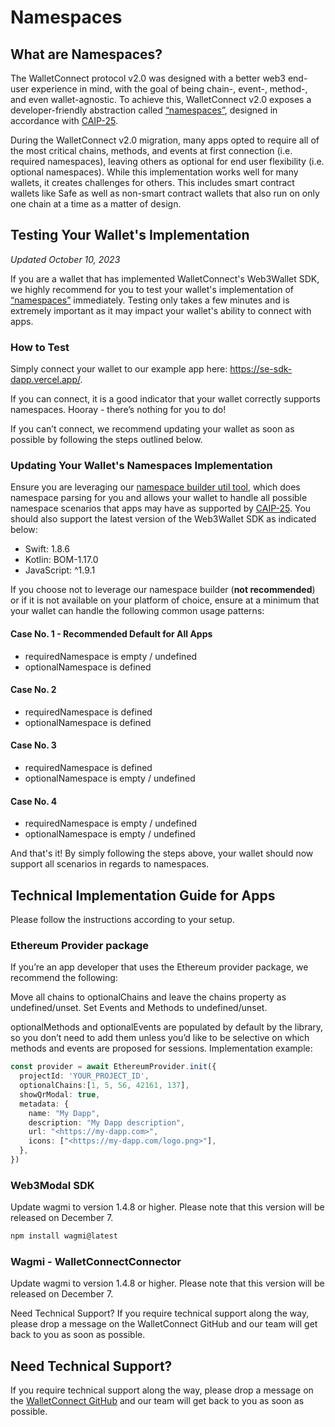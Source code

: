 # Namespaces

## What are Namespaces?

The WalletConnect protocol v2.0 was designed with a better web3 end-user experience in mind, with the goal of being chain-, event-, method-, and even wallet-agnostic. To achieve this, WalletConnect v2.0 exposes a developer-friendly abstraction called [“namespaces”](https://docs.walletconnect.com/advanced/glossary#namespaces), designed in accordance with [CAIP-25](https://github.com/ChainAgnostic/CAIPs/blob/main/CAIPs/caip-25.md).

During the WalletConnect v2.0 migration, many apps opted to require all of the most critical chains, methods, and events at first connection (i.e. required namespaces), leaving others as optional for end user flexibility (i.e. optional namespaces). While this implementation works well for many wallets, it creates challenges for others. This includes smart contract wallets like Safe as well as non-smart contract wallets that also run on only one chain at a time as a matter of design.

## Testing Your Wallet's Implementation

_Updated October 10, 2023_

If you are a wallet that has implemented WalletConnect's Web3Wallet SDK, we highly recommend for you to test your wallet's implementation of [“namespaces”](https://docs.walletconnect.com/advanced/glossary#namespaces) immediately. Testing only takes a few minutes and is extremely important as it may impact your wallet's ability to connect with apps.

### How to Test

Simply connect your wallet to our example app here: https://se-sdk-dapp.vercel.app/.

If you can connect, it is a good indicator that your wallet correctly supports namespaces. Hooray - there’s nothing for you to do!

If you can’t connect, we recommend updating your wallet as soon as possible by following the steps outlined below.

### Updating Your Wallet's Namespaces Implementation

Ensure you are leveraging our [namespace builder util tool](https://docs.walletconnect.com/web3wallet/wallet-usage#namespace-builder), which does namespace parsing for you and allows your wallet to handle all possible namespace scenarios that apps may have as supported by [CAIP-25](https://github.com/ChainAgnostic/CAIPs/blob/main/CAIPs/caip-25.md). You should also support the latest version of the Web3Wallet SDK as indicated below:

- Swift: 1.8.6
- Kotlin: BOM-1.17.0
- JavaScript: ^1.9.1

If you choose not to leverage our namespace builder (**not recommended**) or if it is not available on your platform of choice, ensure at a minimum that your wallet can handle the following common usage patterns:

#### Case No. 1 - Recommended Default for All Apps

- requiredNamespace is empty / undefined
- optionalNamespace is defined

#### Case No. 2

- requiredNamespace is defined
- optionalNamespace is defined

#### Case No. 3

- requiredNamespace is defined
- optionalNamespace is empty / undefined

#### Case No. 4

- requiredNamespace is empty / undefined
- optionalNamespace is empty / undefined

And that's it! By simply following the steps above, your wallet should now support all scenarios in regards to namespaces.

## Technical Implementation Guide for Apps

Please follow the instructions according to your setup. 

### Ethereum Provider package
If you’re an app developer that uses the Ethereum provider package, we recommend the following:

Move all chains to optionalChains and leave the chains property as undefined/unset.
Set Events and Methods to undefined/unset.  

optionalMethods and optionalEvents are populated by default by the library, so you don’t need to add them unless you’d like to be selective on which methods and events are proposed for sessions.
Implementation example:

```ts
const provider = await EthereumProvider.init({
  projectId: 'YOUR_PROJECT_ID',
  optionalChains:[1, 5, 56, 42161, 137],
  showQrModal: true,
  metadata: {
    name: "My Dapp",
    description: "My Dapp description",
    url: "<https://my-dapp.com>",
    icons: ["<https://my-dapp.com/logo.png>"],
  },
})
```

### Web3Modal SDK

Update wagmi to version 1.4.8 or higher. Please note that this version will be released on December 7. 

```bash npm2yarn
npm install wagmi@latest
```

### Wagmi - WalletConnectConnector

Update wagmi to version 1.4.8 or higher. Please note that this version will be released on December 7.

Need Technical Support?
If you require technical support along the way, please drop a message on the WalletConnect GitHub and our team will get back to you as soon as possible.

## Need Technical Support?

If you require technical support along the way, please drop a message on the [WalletConnect GitHub](https://github.com/orgs/WalletConnect/discussions/categories/v1-v2-migration-support) and our team will get back to you as soon as possible.
